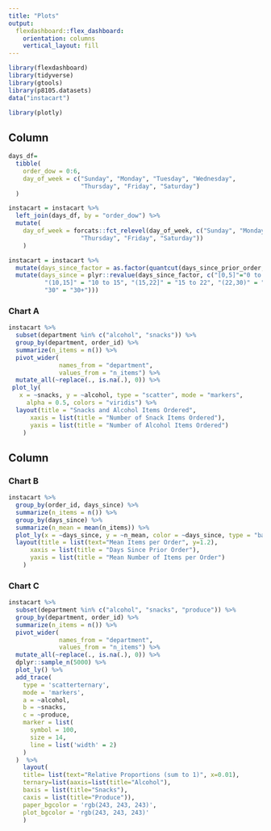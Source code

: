 ```yaml
---
title: "Plots"
output: 
  flexdashboard::flex_dashboard:
    orientation: columns
    vertical_layout: fill
---
```


```r
library(flexdashboard)
library(tidyverse)
library(gtools)
library(p8105.datasets)
data("instacart")

library(plotly)
```

Column {data-width=650}
-----------------------------------------------------------------------

```r
days_df=
  tibble(
    order_dow = 0:6,
    day_of_week = c("Sunday", "Monday", "Tuesday", "Wednesday",
                    "Thursday", "Friday", "Saturday")
  )

instacart = instacart %>%
  left_join(days_df, by = "order_dow") %>%
  mutate(
    day_of_week = forcats::fct_relevel(day_of_week, c("Sunday", "Monday", "Tuesday", "Wednesday",
                    "Thursday", "Friday", "Saturday"))
    ) 
```
```r
instacart = instacart %>%
  mutate(days_since_factor = as.factor(quantcut(days_since_prior_order, q=8))) %>%
  mutate(days_since = plyr::revalue(days_since_factor, c("[0,5]"="0 to 5", "(5,7]"="5 to 7", "(7,10]" = "7 to 10",
          "(10,15]" = "10 to 15", "(15,22]" = "15 to 22", "(22,30)" = "22 to 30",
          "30" = "30+")))
```

### Chart A

```r
instacart %>%
  subset(department %in% c("alcohol", "snacks")) %>% 
  group_by(department, order_id) %>%
  summarize(n_items = n()) %>%
  pivot_wider(
              names_from = "department",
              values_from = "n_items") %>%
  mutate_all(~replace(., is.na(.), 0)) %>%
 plot_ly(
   x = ~snacks, y = ~alcohol, type = "scatter", mode = "markers", 
     alpha = 0.5, colors = "viridis") %>%
  layout(title = "Snacks and Alcohol Items Ordered",
      xaxis = list(title = "Number of Snack Items Ordered"),
      yaxis = list(title = "Number of Alcohol Items Ordered")
    )
```

Column {data-width=350}
-----------------------------------------------------------------------

### Chart B

```r
instacart %>%
  group_by(order_id, days_since) %>%
  summarize(n_items = n()) %>%
  group_by(days_since) %>%
  summarize(n_mean = mean(n_items)) %>%
  plot_ly(x = ~days_since, y = ~n_mean, color = ~days_since, type = "bar", colors = "viridis") %>%
  layout(title = list(text="Mean Items per Order", y=1.2),
      xaxis = list(title = "Days Since Prior Order"),
      yaxis = list(title = "Mean Number of Items per Order")
    )
```

### Chart C

```r

instacart %>% 
  subset(department %in% c("alcohol", "snacks", "produce")) %>% 
  group_by(department, order_id) %>%
  summarize(n_items = n()) %>%
  pivot_wider(
              names_from = "department",
              values_from = "n_items") %>%
  mutate_all(~replace(., is.na(.), 0)) %>%
  dplyr::sample_n(5000) %>%
  plot_ly() %>%
  add_trace(
    type = 'scatterternary',
    mode = 'markers',
    a = ~alcohol,
    b = ~snacks,
    c = ~produce,
    marker = list( 
      symbol = 100,
      size = 14,
      line = list('width' = 2)
    )
  )  %>%
    layout(
    title= list(text="Relative Proportions (sum to 1)", x=0.01),
    ternary=list(aaxis=list(title="Alcohol"),
    baxis = list(title="Snacks"),
    caxis = list(title="Produce")),
    paper_bgcolor = 'rgb(243, 243, 243)',
    plot_bgcolor = 'rgb(243, 243, 243)'
    )

```

 

